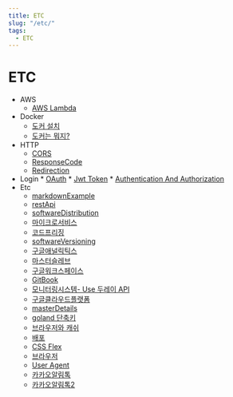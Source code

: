```yaml
---
title: ETC
slug: "/etc/"
tags:
  - ETC
---
```


# ETC
  * AWS
    * [AWS Lambda](aws/2021-12-28-develop-awsLambda.mdx)
  * Docker
    * [도커 설치](docker/2021-07-29-docker-install.mdx)
    * [도커는 뭐지?](docker/2021-07-29-docker-whatIsDocker.mdx)
  * HTTP
    * [CORS](http/2022-03-09-http-cors.mdx)
    * [ResponseCode](http/2022-03-10-http-responseCode.mdx)
    * [Redirection](http/2021-08-05-http-redirections.mdx)
   * Login
    * [OAuth](login/2022-03-21-login-OAuth.mdx)
    * [Jwt Token](login/2021-09-14-login-jwttoken.mdx)
    * [Authentication And Authorization](login/2022-03-22-login-AuthenticationAndAuthorization.mdx)
  * Etc
    * [markdownExample](2021-00-00-etc-markdownExample.mdx)
    * [restApi](2021-08-05-etc-restApi.mdx)
    * [softwareDistribution](2021-08-05-etc-softwareDistribution.mdx)
    * [마이크로서비스](2021-08-12-etc-microservice.mdx)
    * [코드프리징](2021-08-20-etc-codeFreezing.mdx)
    * [softwareVersioning](2021-08-30-etc-softwareversioning.mdx)
    * [구글애널릭틱스](2021-09-07-etc-google-analytics.mdx)
    * [마스터슬레브](2021-09-07-etc-Master-Slave.mdx)
    * [구글워크스페이스](2021-12-28-develop-googleWorkspace.mdx)
    * [GitBook](2021-12-31-etc-createGitBook.mdx)
    * [모니터링시스템- Use 두레이 API](2022-01-04-etc-doorayAPI.mdx)
    * [구글클라우드플랫폼](2022-01-07-etc-gooleCloudPlatformMakeProject.mdx.mdx)
    * [masterDetails](2022-01-07-etc-masterDetails.mdx)
    * [goland 단축키](2022-02-08-etc-goland-keyboardShortcut.mdx)
    * [브라우저와 캐쉬](2022-03-04-etc-browser-cache.mdx)
    * [배포](2022-04-11-etc-project-distribute.mdx)
    * [CSS Flex](2022-04-15-etc-css-flex.mdx)
    * [브라우저](2022-04-24-etc-browser.mdx)
    * [User Agent](2022-04-27-etc-user-agent.mdx)
    * [카카오알림톡](2021-08-12-etc-Kakao-NotificationTalk.mdx)
    * [카카오알림톡2](2022-05-17-etc-kakao-message.mdx)
